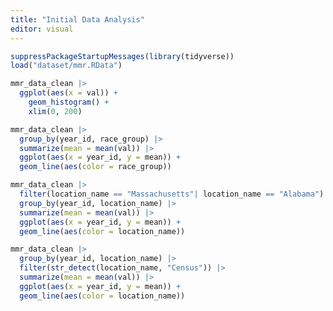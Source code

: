 ```yaml
---
title: "Initial Data Analysis"
editor: visual
---
```


```r
suppressPackageStartupMessages(library(tidyverse))
load("dataset/mmr.RData")

mmr_data_clean |> 
  ggplot(aes(x = val)) + 
    geom_histogram() + 
    xlim(0, 200)
```

```r
mmr_data_clean |>
  group_by(year_id, race_group) |>
  summarize(mean = mean(val)) |>
  ggplot(aes(x = year_id, y = mean)) +
  geom_line(aes(color = race_group))
```



```r
mmr_data_clean |>
  filter(location_name == "Massachusetts"| location_name == "Alabama") |> 
  group_by(year_id, location_name) |>
  summarize(mean = mean(val)) |>
  ggplot(aes(x = year_id, y = mean)) +
  geom_line(aes(color = location_name))
```


```r
mmr_data_clean |>
  group_by(year_id, location_name) |>
  filter(str_detect(location_name, "Census")) |> 
  summarize(mean = mean(val)) |>
  ggplot(aes(x = year_id, y = mean)) +
  geom_line(aes(color = location_name))
```